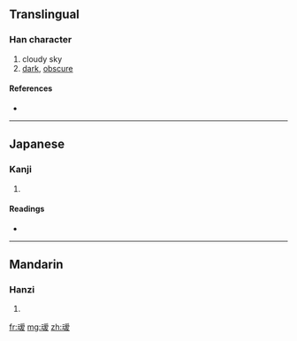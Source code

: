 {{also|靉}}
==Translingual==

===Han character===
{{Han char|rn=28|rad=厶|as=12|sn=14|four=|canj=一戈月月水 (MIBBE), X一戈月月 (XMIBB)}}

# cloudy sky
# [[dark]], [[obscure]]

====References====
* {{Han ref|kx=0088.011|hdz=10389.090|uh=53C6|ud=21446}}

----

==Japanese==

===Kanji===
{{ja-kanji|grade=|rs=厶12}}

# {{defn|Japanese}}

====Readings====
* {{ja-readings|on=[[あい]] (ai)|kun=}}

----

==Mandarin==

===Hanzi===
{{cmn-hanzi|pin=[[ài]] ([[ai4]]), [[chǎ]] ([[cha3]])|wg=ai<sup>4</sup>, ch'a<sup>3</sup>}}

# {{defn|Mandarin}}

[[fr:叆]]
[[mg:叆]]
[[zh:叆]]